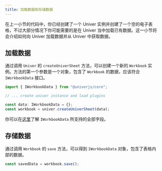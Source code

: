 ```yaml
---
title: 加载数据和存储数据
---
```


在上一小节的代码中，你已经创建了一个 Univer 实例并创建了一个空的电子表格，不过大部分情况下你可能需要的是在 Univer 当中加载已有数据。这一小节将会介绍如何向 Univer 加载数据并从 Univer 中获取数据。

## 加载数据

通过调用 `Univer` 的 `createUniverSheet` 方法，可以创建一个新的 `Workbook` 实例。方法的第一个参数是一个对象，包含了 `Workbook` 的数据，应该符合 `IWorkbookData` 接口。

```typescript
import { IWorkbookData } from "@univerjs/core";

// ... create univer instance and load plugins

const data: IWorkbookData = {};
const workbook = univer.createUniverSheet(data);
```

你可以在[这里](/api/core/interfaces/IWorkbookData.html)了解 `IWorkbookData` 所支持的全部字段。

## 存储数据

通过调用 `Workbook` 的 `save` 方法，可以得到 `IWorkbookData` 对象，包含了表格内部的数据。

```typescript
const savedData = workbook.save();
```
